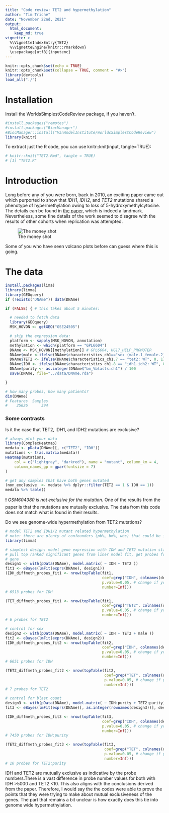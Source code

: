 ```yaml
---
title: "Code review: TET2 and hypermethylation"
author: "Tim Triche"
date: "November 22nd, 2021"
output: 
  html_document:
    keep_md: true
vignette: >
  %\VignetteIndexEntry{TET2}
  %\VignetteEngine{knitr::rmarkdown}
  \usepackage[utf8]{inputenc}
---
```


```r
knitr::opts_chunk$set(echo = TRUE)
knitr::opts_chunk$set(collapse = TRUE, comment = "#>")
library(devtools)
load_all("./")
```

# Installation

Install the WorldsSimplestCodeReview package, if you haven't. 

```r
#install.packages("remotes")
#install.packages("BiocManager")
#BiocManager::install("VanAndelInstitute/WorldsSimplestCodeReview")
library(knitr)
```

To extract just the R code, you can use knitr::knit(input, tangle=TRUE):

```r
# knitr::knit("TET2.Rmd", tangle = TRUE) 
# [1] "TET2.R"
```

# Introduction

Long before any of you were born, back in 2010, an exciting paper came out 
which purported to show that _IDH1_, _IDH2_, and _TET2_ mutations shared a 
phenotype of hypermethylation owing to loss of 5-hydroxymethylcytosine. The 
details can be found in [the paper](https://doi.org/10.1016/j.ccr.2010.11.015), 
which is indeed a landmark. Nevertheless, some fine details of the work seemed
to disagree with the results of other cohorts when replication was attempted.

![The money shot](figure/TET2.png)

Some of you who have seen volcano plots before can guess where this is going.

# The data

```r

install.packages(lima)
library(limma)
library(GEOquery)
if (!exists("DNAme")) data(DNAme)

if (FALSE) { # this takes about 5 minutes:

  # needed to fetch data
  library(GEOquery) 
  MSK_HOVON <- getGEO("GSE24505")

  # skip the expression data:
  platform <- sapply(MSK_HOVON, annotation)
  methylation <- which(platform == "GPL6604")
  DNAme <- MSK_HOVON[[methylation]] # GPL6604, HG17_HELP_PROMOTER 
  DNAme$male <-ifelse(DNAme$characteristics_ch1=="sex (male.1_female.2): 1",1,0)
  DNAme$TET2 <- ifelse(DNAme$characteristics_ch1.7 == "tet2: WT", 0, 1)
  DNAme$IDH <- ifelse(DNAme$characteristics_ch1.8 == "idh1.idh2: WT", 0, 1)
  DNAme$purity <- as.integer(DNAme$"bm_%blasts:ch1") / 100
  save(DNAme, file="../data/DNAme.rda")

}

# how many probes, how many patients?
dim(DNAme)
# Features  Samples
#    25626      394

```

### Some contrasts

Is it the case that TET2, IDH1, and IDH2 mutations are exclusive?

```r

# always plot your data
library(ComplexHeatmap)
medata <- pData(DNAme)[, c("TET2", "IDH")]
mutations <- t(as.matrix(medata))
Heatmap(mutations,
    col = c("lightgray", "darkred"), name = "mutant", column_km = 4,
    column_names_gp = gpar(fontsize = 7)
)

# get any samples that have both genes mutated
(non_exclusive  <- medata %>% dplyr::filter(TET2 == 1 & IDH == 1))
medata %>% table()
```
❗ _GSM604380 is not exclusive for the mutation._ One of the results from the
paper is that the mutations are mutually exclusive. The data from this code
does not match what is found in their results.

Do we see genome-wide hypermethylation from TET2 mutations? 

```r

# model TET2 and IDH1/2 mutant related hypermethylation
# note: there are plenty of confounders (pb%, bm%, wbc) that could be included
library(limma) 

# simplest design: model gene expression with IDH and TET2 mutation status and 
# pull top ranked significant genes from liner model fit, get probes for each
# gene
design1 <- with(pData(DNAme), model.matrix( ~ IDH + TET2 ))
fit1 <- eBayes(lmFit(exprs(DNAme), design1))
(IDH_diffmeth_probes_fit1 <- nrow(topTable(fit1, 
                                           coef=grep("IDH", colnames(design1)), 
                                           p.value=0.05, # change if you like 
                                           number=Inf)))
# 6513 probes for IDH

(TET_diffmeth_probes_fit1 <- nrow(topTable(fit1, 
                                           coef=grep("TET2", colnames(design1)),
                                           p.value=0.05, # change if you like 
                                           number=Inf)))
# 6 probes for TET2

# control for sex
design2 <- with(pData(DNAme), model.matrix( ~ IDH + TET2 + male ))
fit2 <- eBayes(lmFit(exprs(DNAme), design2))
(IDH_diffmeth_probes_fit2 <- nrow(topTable(fit2, 
                                           coef=grep("IDH", colnames(design2)), 
                                           p.value=0.05, # change if you like 
                                           number=Inf)))
# 6651 probes for IDH 

(TET2_diffmeth_probes_fit2 <- nrow(topTable(fit2, 
                                            coef=grep("TET", colnames(design2)),
                                            p.value=0.05, # change if you like 
                                            number=Inf)))
# 7 probes for TET2

# control for blast count
design3 <- with(pData(DNAme), model.matrix( ~ IDH:purity + TET2:purity))
fit3 <- eBayes(lmFit(exprs(DNAme)[, as.integer(rownames(design3))], design3))

(IDH_diffmeth_probes_fit3 <- nrow(topTable(fit3, 
                                           coef=grep("IDH", colnames(design3)), 
                                           p.value=0.05, # change if you like 
                                           number=Inf)))
# 7450 probes for IDH:purity

(TET2_diffmeth_probes_fit3 <- nrow(topTable(fit3, 
                                            coef=grep("TET", colnames(design3)),
                                            p.value=0.05, # change if you like 
                                            number=Inf)))
# 10 probes for TET2:purity

```
IDH and TET2 are mutually exclusive as indicative by the probe numbers.There is a vast difference in probe number values for both with IDH >5000 and TET2 <10. This also aligns with the conclusions derived from the paper. Therefore, I would say the the codes were able to prove the points that they were trying to make about mutual exclusiveness of the genes. The part that remains a bit unclear is how exactly does this tie into genome wide hypermethylation. 
